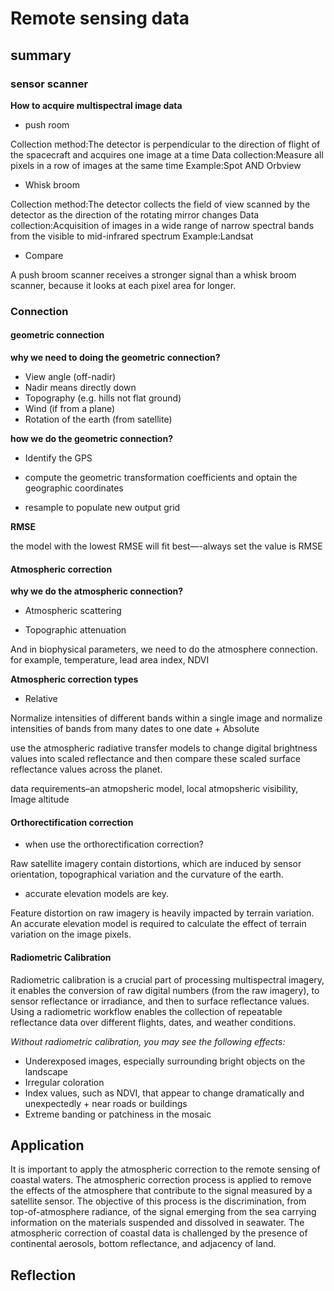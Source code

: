 # Remote sensing data

## summary

### sensor scanner



**How to acquire multispectral image data**

+ push room

Collection method:The detector is perpendicular to the direction of flight of the spacecraft and acquires one image at a time
Data collection:Measure all pixels in a row of images at the same time
Example:Spot AND Orbview

+ Whisk broom

Collection method:The detector collects the field of view scanned by the detector as the direction of the rotating mirror changes
Data collection:Acquisition of images in a wide range of narrow spectral bands from the visible to mid-infrared spectrum
Example:Landsat

+ Compare

A push broom scanner receives a stronger signal than a whisk broom scanner, because it looks at each pixel area for longer.


### Connection

#### geometric connection

**why we need to doing the geometric connection?**

-   View angle (off-nadir)
- Nadir means directly down
-   Topography (e.g. hills not flat ground)
-   Wind (if from a plane)
-   Rotation of the earth (from satellite)

**how we do the geometric connection?**

-   Identify the GPS

-   compute the geometric transformation coefficients and optain the geographic coordinates

-   resample to populate new output grid

**RMSE**

the model with the lowest RMSE will fit best----always set the value is RMSE

#### Atmospheric correction

**why we do the atmospheric connection?**

-   Atmospheric scattering

-   Topographic attenuation

And in biophysical parameters, we need to do the atmosphere connection. for example, temperature, lead area index, NDVI

**Atmospheric correction types**

-   Relative

Normalize intensities of different bands within a single image and normalize intensities of bands from many dates to one date + Absolute

use the atmospheric radiative transfer models to change digital brightness values into scaled reflectance and then compare these scaled surface reflectance values across the planet.

data requirements--an atmopsheric model, local atmopsheric visibility, Image altitude

#### Orthorectification correction

-   when use the orthorectification correction?

Raw satellite imagery contain distortions, which are induced by sensor orientation, topographical variation and the curvature of the earth.

-   accurate elevation models are key.

Feature distortion on raw imagery is heavily impacted by terrain variation. An accurate elevation model is required to calculate the effect of terrain variation on the image pixels.

#### Radiometric Calibration

Radiometric calibration is a crucial part of processing multispectral imagery, it enables the conversion of raw digital numbers (from the raw imagery), to sensor reflectance or irradiance, and then to surface reflectance values. Using a radiometric workflow enables the collection of repeatable reflectance data over different flights, dates, and weather conditions.

*Without radiometric calibration, you may see the following effects:*

-   Underexposed images, especially surrounding bright objects on the landscape
-   Irregular coloration
-   Index values, such as NDVI, that appear to change dramatically and unexpectedly + near roads or buildings
-   Extreme banding or patchiness in the mosaic

## Application

It is important to apply the atmospheric correction to the remote sensing of coastal waters. The atmospheric correction process is applied to remove the effects of the atmosphere that contribute to the signal measured by a satellite sensor. The objective of this process is the discrimination, from top-of-atmosphere radiance, of the signal emerging from the sea carrying information on the materials suspended and dissolved in seawater. The atmospheric correction of coastal data is challenged by the presence of continental aerosols, bottom reflectance, and adjacency of land.

## Reflection
